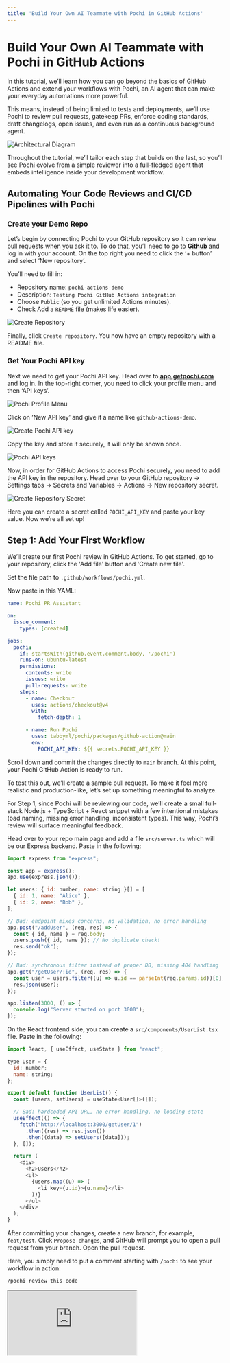 ```yaml
---
title: 'Build Your Own AI Teammate with Pochi in GitHub Actions'
---
```


# Build Your Own AI Teammate with Pochi in GitHub Actions

In this tutorial, we’ll learn how you can go beyond the basics of GitHub Actions and extend your workflows with Pochi, an AI agent that can make your everyday automations more powerful. 

This means, instead of being limited to tests and deployments, we’ll use Pochi to review pull requests, gatekeep PRs, enforce coding standards, draft changelogs, open issues, and even run as a continuous background agent.

![Architectural Diagram](./images/github-actions-with-pochi-architecture.png)

Throughout the tutorial, we’ll tailor each step that builds on the last, so you’ll see Pochi evolve from a simple reviewer into a full-fledged agent that embeds intelligence inside your development workflow.

## Automating Your Code Reviews and CI/CD Pipelines with Pochi

### Create your Demo Repo 

Let’s begin by connecting Pochi to your GitHub repository so it can review pull requests when you ask it to. To do that, you’ll need to go to **[Github](https://www.github.com)** and log in with your account. On the top right you need to click the ‘+ button’ and select ‘New repository’.

You’ll need to fill in:
* Repository name: `pochi-actions-demo`
* Description: `Testing Pochi GitHub Actions integration`
* Choose `Public` (so you get unlimited Actions minutes).
* Check Add a `README` file (makes life easier).

![Create Repository](./images/create-repository.png)

Finally, click `Create repository`. You now have an empty repository with a README file.


### Get Your Pochi API key

Next we need to get your Pochi API key. Head over to **[app.getpochi.com](app.getpochi.com)** and log in. In the top-right corner, you need to click your profile menu and then ‘API keys’. 

![Pochi Profile Menu](./images/create-pochi-api-key.png)

Click on ‘New API key’ and give it a name like `github-actions-demo`. 

![Create Pochi API key](./images/create-pochi-api-key-modal.png)

Copy the key and store it securely, it will only be shown once.

![Pochi API keys](./images/pochi-api-keys.png)


Now, in order for GitHub Actions to access Pochi securely, you need to add the API key in the repository. Head over to your GitHub repository → Settings tabs → Secrets and Variables → Actions → New repository secret.

![Create Repository Secret](./images/create-repository-secret.png)

Here you can create a secret called `POCHI_API_KEY` and paste your key value. Now we’re all set up!


## Step 1: Add Your First Workflow

We’ll create our first Pochi review in GitHub Actions. To get started, go to your repository, click the 'Add file' button  and 'Create new file'. 

Set the file path to `.github/workflows/pochi.yml`.


Now paste in this YAML:

```yaml
name: Pochi PR Assistant

on:
  issue_comment:
    types: [created]

jobs:
  pochi:
    if: startsWith(github.event.comment.body, '/pochi')
    runs-on: ubuntu-latest
    permissions:
      contents: write
      issues: write
      pull-requests: write
    steps:
      - name: Checkout
        uses: actions/checkout@v4
        with:
          fetch-depth: 1

      - name: Run Pochi
        uses: tabbyml/pochi/packages/github-action@main
        env:
          POCHI_API_KEY: ${{ secrets.POCHI_API_KEY }}
```

Scroll down and commit the changes directly to `main` branch.  At this point, your Pochi GitHub Action is ready to run.


To test this out, we’ll create a sample pull request. To make it feel more realistic and production-like, let’s set up something meaningful to analyze.

For Step 1, since Pochi will be reviewing our code, we’ll create a small full-stack Node.js + TypeScript + React snippet with a few intentional mistakes (bad naming, missing error handling, inconsistent types). This way, Pochi’s review will surface meaningful feedback.


Head over to your repo main page and add a file `src/server.ts` which will be our Express backend. Paste in the following:

```javascript
import express from "express";

const app = express();
app.use(express.json());

let users: { id: number; name: string }[] = [
  { id: 1, name: "Alice" },
  { id: 2, name: "Bob" },
];

// Bad: endpoint mixes concerns, no validation, no error handling
app.post("/addUser", (req, res) => {
  const { id, name } = req.body;
  users.push({ id, name }); // No duplicate check!
  res.send("ok");
});

// Bad: synchronous filter instead of proper DB, missing 404 handling
app.get("/getUser/:id", (req, res) => {
  const user = users.filter((u) => u.id == parseInt(req.params.id))[0];
  res.json(user);
});

app.listen(3000, () => {
  console.log("Server started on port 3000");
});
```

On the React frontend side, you can create a `src/components/UserList.tsx` file. Paste in the following:

```javascript
import React, { useEffect, useState } from "react";

type User = {
  id: number;
  name: string;
};

export default function UserList() {
  const [users, setUsers] = useState<User[]>([]);

  // Bad: hardcoded API URL, no error handling, no loading state
  useEffect(() => {
    fetch("http://localhost:3000/getUser/1")
      .then((res) => res.json())
      .then((data) => setUsers([data]));
  }, []);

  return (
    <div>
      <h2>Users</h2>
      <ul>
        {users.map((u) => (
          <li key={u.id}>{u.name}</li>
        ))}
      </ul>
    </div>
  );
}
```


After committing your changes, create a new branch, for example, `feat/test`. Click `Propose changes`, and GitHub will prompt you to open a pull request from your branch. Open the pull request.


Here, you simply need to put a comment starting with `/pochi` to see your workflow in action:

```
/pochi review this code

```

<div
  style={{
    position: "relative",
    paddingBottom: "53.7%",
    marginBottom: 20,
    height: 0,
    overflow: "hidden",
    maxWidth: "100%",
  }}
>
  <iframe
    src="https://drive.google.com/file/d/1DC71yPU5ZzhnA2Au7_ZArgvNHgEET3tn/preview"
    style={{
      position: "absolute",
      top: 0,
      left: 0,
      width: "100%",
      height: "100%",
      border: "none",
      borderRadius: "8px",
    }}
    allowFullScreen
    title="Pochi review code"
  />
</div>

You can see Pochi comments on things like no input validation / error handling in backend, data management issues and more. This is exactly the kind of review we wanted in the first place. 


Now that we got Pochi to review the code and point out the flaws, wouldn't it be useful if Pochi could also apply suggestions automatically, fix the code, and commit it? You can easily do that by again commenting directly in the PR: 

```
/pochi apply fixes and show the full updated code

```

<div
  style={{
    position: "relative",
    paddingBottom: "53.7%",
    marginBottom: 20,
    height: 0,
    overflow: "hidden",
    maxWidth: "100%",
  }}
>
  <iframe
    src="https://drive.google.com/file/d/1_ZHh30s2XSOQEF-YQaoTYwRrNCHQ2WEc/preview"
    style={{
      position: "absolute",
      top: 0,
      left: 0,
      width: "100%",
      height: "100%",
      border: "none",
      borderRadius: "8px",
    }}
    allowFullScreen
    title="Pochi fix code"
  />
</div>


## Step 2: Automate Reviews Based on Events

So far, we’ve seen Pochi respond when you type `/pochi` either on an issue or a pull request. That’s great, but we can go further. Now, we’ll make Pochi respond automatically to repository events like when a PR is opened or when you push commits to main. 


Based on what we’ve seen so far, the most obvious way would be to add another workflow and test by opening a PR. The event of opening the PR should trigger the workflow since we’re doing event based triggers and we don’t need to type `/pochi` for this use case. 

But there are two things we need to address: why we need a separate workflow file, and what custom GitHub tokens (PATs) are.

### Why a separate workflow file?

Your original `.github/workflows/pochi.yml` is the engine that runs Pochi when it sees `/pochi` comments. Now we’ll be creating a new `.github/workflows/pochi-auto-comments.yml` which will be just a trigger that posts those comments automatically. Keeping them separate makes it easier to read / debug later especially if you’re working in teams. 

In production repositories, teams often split workflows. For example: `deploy.yml` for deployments, `ci.yml` for tests, and `pochi.yml` for the AI assistant engine. This helps to tweak automation triggers without touching the core runner. Further this also helps with modularity. Suppose later you want two flavours of auto-comments (e.g one for PRs and one for weekly cross). Having them as separate workflows means you can enable / disable independently. 

That being said, you can always merge them into your existing `pochi.yml` file. However, combining everything into one file can become messy. Since GitHub Actions doesn’t support dynamic inline comment bodies well, the two-file approach is cleaner and aligns better with common team practices.

### Custom GitHub Tokens (PAT)

When you create the new `.github/workflows/pochi-auto-comments.yml` workflow, the bot will automatically post a `/pochi summarize this P`R comment on your pull request. However, Pochi won’t respond to it. This is because GitHub has built-in protections: comments made by `github-actions[bot]` (the default Actions identity) do not trigger new workflows. This is done to prevent infinite workflow loops. 

The solution is to use Personal Access Token (PAT) so the auto-comments come from your account instead of `github-actions[bot]`, mimicking as if your commented yourself like we did in Step 1. GitHub treats these PAT-authored comments as real user events which trigger workflows normally.


### Set Up the PAT

Now to setup your custom GitHub token, head over to to GitHub → Settings → Developer Settings → Personal Access Tokens → Tokens (classic). Here you need to click on Generate new token (classic). 

When generating the token, check the following scopes:
    * `repo` → needed to comment on PRs/issues in your repos.
    * `workflow` → needed if you later chain workflows.

Click on Generate and copy the token. 

<div
  style={{
    position: "relative",
    paddingBottom: "53.7%",
    marginBottom: 20,
    height: 0,
    overflow: "hidden",
    maxWidth: "100%",
  }}
>
  <iframe
    src="https://drive.google.com/file/d/16qhfQOnlCT_UVppU-jhYRe96BvLEquYS/preview"
    style={{
      position: "absolute",
      top: 0,
      left: 0,
      width: "100%",
      height: "100%",
      border: "none",
      borderRadius: "8px",
    }}
    allowFullScreen
    title="Pochi fix code"
  />
</div>


Then, in your repository, go to Settings → Secrets → Actions → New repository secret. Name the secret `CUSTOM_GITHUB_TOKEN` and paste your PAT as the value.


### Add Auto-Comment Workflow


Now we’ll create the `auto-comments.yml` file.  Click the 'Add file' button  and 'Create new file'. 
Set the file path to: `.github/workflows/pochi-auto-comments.yml`:

Now paste in this YAML:

```yaml
name: Pochi Auto-Comments

on:
  pull_request:
    types: [opened]
  push:
    branches: [main]
  issues:
    types: [opened]

permissions:
  issues: write
  pull-requests: write
  contents: write

jobs:
  pr_auto_summary:
    if: github.event_name == 'pull_request'
    runs-on: ubuntu-latest
    steps:
      - name: Auto-comment for PR summary
        uses: actions/github-script@v7
        with:
          github-token: ${{ secrets.CUSTOM_GITHUB_TOKEN }}
          script: |
            await github.rest.issues.createComment({
              owner: context.repo.owner,
              repo: context.repo.repo,
              issue_number: context.payload.pull_request.number,
              body: "/pochi summarize this PR. Provide a high-level overview, key changes, risks, and what to test. (auto-triggered)"
            });

  push_commit_summary:
    if: github.event_name == 'push'
    runs-on: ubuntu-latest
    steps:
      - name: Auto-comment for Commit Summary
        uses: actions/github-script@v7
        with:
          github-token: ${{ secrets.CUSTOM_GITHUB_TOKEN }}
          script: |
            const commits = context.payload.commits.map(c => `- ${c.message}`).join("\n");
            await github.rest.issues.createComment({
              owner: context.repo.owner,
              repo: context.repo.repo,
              issue_number: 1, // optional: always-open tracking issue
              body: `/pochi summarize these commits:\n\n${commits}`
            });

```


The `pochi.yml` workflow (from Step 1) still listens for `/pochi` comments. Now, `pochi-auto-comments.yml` automatically posts those comments in response to events. To test this out, we’ll make two tiny changes so the PR summary looks legit.

Navigate to your `src/server.ts` and edit the code by adding the following to your existing routes:

```javascript
app.get("/health", (_req, res) => {
  res.status(200).json({ ok: true });
});
```

We’ll also make a tiny UI change on the frontend side. In your `src/components/UserList.tsx` file change the heading so there’s a visible diff:

```javascript
<h2>Users (auto-summary demo)</h2>
```

Now you can propose the changes as a PR. 

<div
  style={{
    position: "relative",
    paddingBottom: "53.7%",
    marginBottom: 20,
    height: 0,
    overflow: "hidden",
    maxWidth: "100%",
  }}
>
  <iframe
    src="https://drive.google.com/file/d/1ajCZRuYQZ6K3IQcCWf5ItJ3Hi9qy2UGl/preview"
    style={{
      position: "absolute",
      top: 0,
      left: 0,
      width: "100%",
      height: "100%",
      border: "none",
      borderRadius: "8px",
    }}
    allowFullScreen
    title="Summarize PR with PAT token"
  />
</div>

As you can see Pochi summarises the changes for us. We can further extend this workflow's capabilities by adding a new job that can issue design / architectural notes for any new issue that is created in your repository. To do that, add the following to your  `auto-comments.yml` file. 

```yaml
issue_design_note:
    if: github.event_name == 'issues'
    runs-on: ubuntu-latest
    steps:
      - name: Auto-comment for Issue design note
        uses: actions/github-script@v7
        with:
          github-token: ${{ secrets.CUSTOM_GITHUB_TOKEN }}
          script: |
            await github.rest.issues.createComment({
              owner: context.repo.owner,
              repo: context.repo.repo,
              issue_number: context.payload.issue.number,
              body: "/pochi draft design notes for this issue. Break down problem, options, acceptance criteria, and edge cases. (auto-triggered)"
            });
```

When you create a new issue Pochi, fill in your title and description, being as clear as possible and Pochi will comment out draft design notes to help you with your implementation.  Below is a example execution:

<div
  style={{
    position: "relative",
    paddingBottom: "53.7%",
    marginBottom: 20,
    height: 0,
    overflow: "hidden",
    maxWidth: "100%",
  }}
>
  <iframe
    src="https://drive.google.com/file/d/1TRnTrUtRBwfpFAVB5x71ft-Vw2JmQj6A/preview"
    style={{
      position: "absolute",
      top: 0,
      left: 0,
      width: "100%",
      height: "100%",
      border: "none",
      borderRadius: "8px",
    }}
    allowFullScreen
    title="Issue design suggestions"
  />
</div>

At this stage, Pochi no longer needs you to type out commands. It can react automatically to PRs, commits, and issues, acting like a proactive AI teammate.

## Step 3: Integrations into CI/CD

Now, we’ll work towards how Pochi can just go from commenting to actually driving workflows. We’ll make Pochi review a PR, identify if it needs changes, if yes, we stop the workflow and address the user to implement the feedback and if everything looks good, we’ll let the pipeline continue only if Pochi approves. 

This means you can run:

 - Conditional CI tests: Unit tests (Jest, Mocha, Vitest), Integration tests (Cypress, Playwright, Postman) or Linting & type checks (ESLint, TypeScript, Prettier). 
- Conditional Deployments: Frontend (Vercel, Netlify, GitHub Pages), Backend / APIs (AWS (EC2, ECS, Lambda)) or Internal systems (Helm/Kubernetes, Terraform pipelines).


For the purpose of this demo, we’d just run a sample `run_tests` job and for deployment we’ll just print out “Deploying application….”. But you can wire it up easily for your production-ready workflows too. 


To get started, you can update your `.github/workflows/pochi.yml` YAML file. Paste in the following:

```yaml
name: Pochi Manual Reviewer

on:
  issue_comment:
    types: [created]

permissions:
  contents: write
  pull-requests: write
  issues: write

jobs:
  pochi_review:
    if: startsWith(github.event.comment.body, '/pochi')
    runs-on: ubuntu-latest
    outputs:
      approved: ${{ steps.decide.outputs.approved }}
      decision: ${{ steps.decide.outputs.decision }}
    steps:
      - uses: actions/checkout@v4

      - name: Run Pochi
        id: run_pochi
        uses: tabbyml/pochi/packages/github-action@main
        env:
          POCHI_API_KEY: ${{ secrets.POCHI_API_KEY }}
        # You can pass an explicit instruction if you want:
        # with:
        #   args: "review this PR in detail. At the end, on the last line only, output exactly one of: ✅ APPROVED or ❌ CHANGES_REQUIRED"

      - name: Decide from Pochi's final comment (✅ or ❌)
        id: decide
        uses: actions/github-script@v7
        with:
          script: |
            const owner = context.repo.owner;
            const repo = context.repo.repo;
            const issue_number = context.payload.issue.number;

            function pickDecision(body) {
              if (!body) return null;
              if (body.includes('✅ APPROVED')) return 'APPROVED';
              if (body.includes('❌ CHANGES_REQUIRED') || body.includes('❌')) return 'CHANGES_REQUIRED';
              return null;
            }

            let decision = null;

            // Poll up to ~60s to let Pochi post its final result comment
            for (let i = 0; i < 12; i++) {
              const { data: comments } = await github.rest.issues.listComments({
                owner,
                repo,
                issue_number,
                per_page: 50,
              });

              // Look newest to oldest
              for (const c of comments.slice().reverse()) {
                const d = pickDecision(c.body);
                if (d) { decision = d; break; }
              }

              if (decision) break;
              await new Promise(r => setTimeout(r, 5000));
            }

            core.info(`Pochi decision found: ${decision || 'NONE'}`);
            core.setOutput('decision', decision || 'NONE');
            core.setOutput('approved', decision === 'APPROVED' ? 'true' : 'false');

      - name: Show decision
        run: |
          echo "Decision: ${{ steps.decide.outputs.decision }}"
          echo "Approved: ${{ steps.decide.outputs.approved }}"

  run_tests:
    needs: pochi_review
    if: needs.pochi_review.outputs.approved == 'true'
    runs-on: ubuntu-latest
    steps:
      - uses: actions/checkout@v4
      - run: echo "✅ Running tests..."; exit 0
      # replace the line above with: npm ci && npm test

  deploy:
    needs: run_tests
    if: success()
    runs-on: ubuntu-latest
    steps:
      - run: echo "🚀 Deploying application..."
      # replace with your real deploy steps

  # OPTIONAL: make the workflow fail red when not approved
  reject_status:
    needs: pochi_review
    if: needs.pochi_review.outputs.approved != 'true'
    runs-on: ubuntu-latest
    steps:
      - run: |
          echo "Pochi did not approve (decision=${{ needs.pochi_review.outputs.decision }}). Failing this run."
          exit 1

```

When you comment Pochi to review the code, if Pochi approves (✅ no blocking issues), then CI will continue and run tests. If tests pass, deploy. But if Pochi flags issues (❌), the workflow stops before tests/deploy. 


To test this out, you can deliberately make the first PR bad (poor error handling, no validation, wrong status codes). This will showcase how the pipeline is blocked when Pochi flags the pull request as “❌ Changes Required”.

Then you can submit a second PR with fixes (clean REST API, good status codes, input validation) and observe how Pochi approves it with “✅ Approved” and runs tests and deploys. Here are sample versions of a bad PR and a good PR. 


### First PR (Bad version)

Update `src/server.ts`:


```javascript
import express from "express";

const app = express();
app.use(express.json());

let tasks: any[] = [];

// Add task (no validation, wrong status code)
app.post("/tasks", (req, res) => {
  tasks.push(req.body);
  res.send("Task added");
});

// Get tasks (no error handling, returns raw array)
app.get("/tasks", (req, res) => {
  res.send(tasks);
});

// Delete task (no validation, no proper status code)
app.delete("/tasks/:id", (req, res) => {
  const id = parseInt(req.params.id);
  tasks = tasks.filter((t: any, i: number) => i !== id);
  res.send("Deleted");
});

app.listen(3000, () => {
  console.log("Server running on http://localhost:3000");
});
```

Issues Pochi should flag:
* No validation for task data.
* Uses index as ID (not stable).
* No error handling (what if id doesn’t exist?).
* Always returns `200` with strings, not JSON.


### Second PR (Fixed version)
Update `src/server.ts`:

```javascript
import express from "express";

const app = express();
app.use(express.json());

interface Task {
  id: number;
  title: string;
  completed: boolean;
}

let tasks: Task[] = [];
let idCounter = 1;

// Adds task with validation and proper response formatting
app.post("/tasks", (req, res) => {
  const { title } = req.body;
  if (!title) {
    return res.status(400).json({ error: "Title is required" });
  }

  const newTask: Task = { id: idCounter++, title, completed: false };
  tasks.push(newTask);
  res.status(201).json(newTask);
});

// Get tasks (returns JSON)
app.get("/tasks", (req, res) => {
  res.json(tasks);
});

// Delete task with validation
app.delete("/tasks/:id", (req, res) => {
  const id = parseInt(req.params.id);
  const index = tasks.findIndex((t) => t.id === id);

  if (index === -1) {
    return res.status(404).json({ error: "Task not found" });
  }

  const deleted = tasks.splice(index, 1);
  res.json({ deleted: deleted[0] });
});

app.listen(3000, () => {
  console.log("Server running on http://localhost:3000");
});
```

**Note:** You’ll temporarily need to comment out your `pochi-auto-comments.yml` file while doing Step 3. Otherwise, both workflows may run simultaneously and interfere with each other.


To test this out, once you open a PR, you need to comment: 

```bash
/pochi review this PR in detail. At the end, on the last line only, output exactly one of: ✅ APPROVED or ❌ CHANGES_REQUIRED
```

We ran this workflow on a sample task management project. The demo below is the part where changes were required:

<div
  style={{
    position: "relative",
    paddingBottom: "53.7%",
    marginBottom: 20,
    height: 0,
    overflow: "hidden",
    maxWidth: "100%",
  }}
>
  <iframe
    src="https://drive.google.com/file/d/1crpQAKkx1e0LjfVwgDayOVFr1hSeL7Us/preview"
    style={{
      position: "absolute",
      top: 0,
      left: 0,
      width: "100%",
      height: "100%",
      border: "none",
      borderRadius: "8px",
    }}
    allowFullScreen
    title="Gatekeeper failed"
  />
</div>

Here is a demo showing when changes were approved:

<div
  style={{
    position: "relative",
    paddingBottom: "53.7%",
    marginBottom: 20,
    height: 0,
    overflow: "hidden",
    maxWidth: "100%",
  }}
>
  <iframe
    src="https://drive.google.com/file/d/1aM8GD9qNmoBWV4R0RLgY8TRUYRwW2VQq/preview"
    style={{
      position: "absolute",
      top: 0,
      left: 0,
      width: "100%",
      height: "100%",
      border: "none",
      borderRadius: "8px",
    }}
    allowFullScreen
    title="Gatekeeper passed"
  />
</div>


This demonstration showcased how Pochi integrates directly into your CI/CD. It doesn't just review your PRs, it also acts as a gatekeeper, determining whether your code can proceed through the pipeline. You can easily wire this into your existing test suites and deployment targets. 


### Integrating Slack Notifications

To enhance the workflow further, we’ll show how to add integration tools like Slack notifications to your deployment process. We've demonstrated how Pochi can review your PR, act as a gatekeeper based on the output, and then allow the rest of your pipeline to continue. And now, we’ll also show you how to chain in extra jobs like notifications on top of tests and deploys. 


To showcase this, we'll do Slack notifications. Since this is just GitHub Actions, you can integrate with any API-based tool your team uses, like Linear, Jira, Datadog, PagerDuty, or others. Pochi becomes the gatekeeper, and the rest of the pipeline is up to you. 


### Slack Setup

To add Slack to your pipelines, you’d first need a Slack workspace where you have admin / developer access. Next, you’ll need to create a Slack Incoming Webhook. To create one, go to Slack API Apps  and Create New App. 

- Choose "From scratch" and give it a name (e.g., PochiBot) and select your workspace.
- In the app, enable Incoming Webhooks and add a new webhook to your channel.
- Copy the Webhook URL (it will look like `https://hooks.slack.com/services/T000/B000/XXXX`).

Here’s a setup video:


<div
  style={{
    position: "relative",
    paddingBottom: "53.7%",
    marginBottom: 20,
    height: 0,
    overflow: "hidden",
    maxWidth: "100%",
  }}
>
  <iframe
    src="https://drive.google.com/file/d/1zi32sY54ZDEtk0o37_jcmOR7klLmP46J/preview"
    style={{
      position: "absolute",
      top: 0,
      left: 0,
      width: "100%",
      height: "100%",
      border: "none",
      borderRadius: "8px",
    }}
    allowFullScreen
    title="Slack setup"
  />
</div>

Next, store it in your repository as a GitHub Secret, the same way we stored the PAT token. Go to Repo → Settings → Secrets → Actions → New Secret, and this time name it `SLACK_WEBHOOK_URL`. Paste the webhook URL as the value and save it. 

Finally, add the `notify_slack` job in your `pochi.yml` file. Here’s the updated file:


```yaml
name: Pochi Manual Reviewer

on:
  issue_comment:
    types: [created]

permissions:
  contents: write
  pull-requests: write
  issues: write

jobs:
  pochi_review:
    if: startsWith(github.event.comment.body, '/pochi')
    runs-on: ubuntu-latest
    outputs:
      approved: ${{ steps.decide.outputs.approved }}
      decision: ${{ steps.decide.outputs.decision }}
    steps:
      - uses: actions/checkout@v4

      - name: Run Pochi
        id: run_pochi
        uses: tabbyml/pochi/packages/github-action@main
        env:
          POCHI_API_KEY: ${{ secrets.POCHI_API_KEY }}
        with:
          args: "review this PR in detail. At the end, on the last line only, output exactly one of: ✅ APPROVED or ❌ CHANGES_REQUIRED"

      - name: Decide from Pochi's final comment (✅ or ❌)
        id: decide
        uses: actions/github-script@v7
        with:
          script: |
            const owner = context.repo.owner;
            const repo = context.repo.repo;
            const issue_number = context.payload.issue.number;

            function pickDecision(body) {
              if (!body) return null;
              if (body.includes('✅ APPROVED')) return 'APPROVED';
              if (body.includes('❌ CHANGES_REQUIRED') || body.includes('❌')) return 'CHANGES_REQUIRED';
              return null;
            }

            let decision = null;

            // Poll up to ~60s to let Pochi post its final result comment
            for (let i = 0; i < 12; i++) {
              const { data: comments } = await github.rest.issues.listComments({
                owner,
                repo,
                issue_number,
                per_page: 50,
              });

              for (const c of comments.slice().reverse()) {
                const d = pickDecision(c.body);
                if (d) { decision = d; break; }
              }

              if (decision) break;
              await new Promise(r => setTimeout(r, 5000));
            }

            core.info(`Pochi decision found: ${decision || 'NONE'}`);
            core.setOutput('decision', decision || 'NONE');
            core.setOutput('approved', decision === 'APPROVED' ? 'true' : 'false');

      - name: Show decision
        run: |
          echo "Decision: ${{ steps.decide.outputs.decision }}"
          echo "Approved: ${{ steps.decide.outputs.approved }}"

  run_tests:
    needs: pochi_review
    if: needs.pochi_review.outputs.approved == 'true'
    runs-on: ubuntu-latest
    steps:
      - uses: actions/checkout@v4
      - run: echo "✅ Running tests..."; exit 0
      # replace the line above with: npm ci && npm test

  deploy:
    needs: run_tests
    if: success()
    runs-on: ubuntu-latest
    steps:
      - run: echo "🚀 Deploying application..."
      # replace with your real deploy steps

  notify_slack:
    needs: [pochi_review, run_tests, deploy]
    runs-on: ubuntu-latest
    steps:
      - name: Send Slack Notification
        uses: slackapi/slack-github-action@v1.24.0
        with:
          payload: |
            {
              "text": "📢 *Pochi Review Result* for PR #${{ github.event.issue.number }}\n*Decision:* ${{ needs.pochi_review.outputs.decision }}\n*Approved:* ${{ needs.pochi_review.outputs.approved }}\n*Repo:* ${{ github.repository }}"
            }
        env:
          SLACK_WEBHOOK_URL: ${{ secrets.SLACK_WEBHOOK_URL }}

  # Fail workflow run if rejected
  reject_status:
    needs: pochi_review
    if: needs.pochi_review.outputs.approved != 'true'
    runs-on: ubuntu-latest
    steps:
      - run: |
          echo "❌ Pochi did not approve (decision=${{ needs.pochi_review.outputs.decision }}). Failing this run."
          exit 1

```


Now you can run the workflow by commenting in the PR: 

```bash
/pochi please review this PR. At the end, on the last line, please output either ✅ APPROVED or ❌ CHANGES_REQUIRED
```

When you visit the workflow run, you’ll see that a new `notify_slack` job was added. On successful run, you get a notification in your Slack workspace. 

<div
  style={{
    position: "relative",
    paddingBottom: "53.7%",
    marginBottom: 20,
    height: 0,
    overflow: "hidden",
    maxWidth: "100%",
  }}
>
  <iframe
    src="https://drive.google.com/file/d/1qNDDO30UqzweGuZwhIKxubDRdBSx99Ea/preview"
    style={{
      position: "absolute",
      top: 0,
      left: 0,
      width: "100%",
      height: "100%",
      border: "none",
      borderRadius: "8px",
    }}
    allowFullScreen
    title="Slack notification"
  />
</div>



## Step 4: Enforce Coding Rules

Next, let’s look at team-based use cases. In large organisations, developers often have to follow team’s specific coding rules instead of just generic best practices. You can take the learnings from this tutorial so far and create  `.md` file that holds your team coding standard / review ruleset.

Here’s a sample `POCHI.md` you can start with:

```markdown

# POCHI Review Guidelines

Pochi must follow these project-specific rules when reviewing code:

## General Standards
-  All code must use **TypeScript** (no plain JS allowed).
-  Use **ESLint** conventions (semi-colons required, no unused vars).
-  Ensure functions are small, focused, and named descriptively.
-  Always include **error handling** for async operations.
-  API endpoints must return **proper HTTP status codes** and JSON responses.

## Backend Standards
-  Express routes must validate inputs using middleware or explicit checks.
-  No use of `any` type — define proper interfaces.
-  Business logic must be separated from route handlers.

## Frontend Standards
-  React components must be functional, not class-based.
-  Use hooks (`useState`, `useEffect`) instead of lifecycle methods.
-  Separate UI from business logic — no API calls directly inside components (use services/hooks).
-  Components must include **basic prop validation**.

## Git & Workflow Standards
-  PRs must include a **descriptive title** and summary of changes.
-  PRs must not bundle unrelated changes (e.g., workflow + backend + frontend in one PR).
-  README.md must be updated if functionality changes.

At the end of each review, Pochi must enforce these rules and output exactly one of:
- ✅ APPROVED (if all standards are met)
- ❌ CHANGES_REQUIRED (if any rules are broken)

```

In your `.github/workflows/pochi.yml`, tweak the `args` line:

```bash
with:
  args: "review this PR according to POCHI.md. At the end, on the last line only, output exactly one of: ✅ APPROVED or ❌ CHANGES_REQUIRED"

```

Now every time you run `/pochi`, it will read your repository’s `POCHI.md` and enforce those rules in its review.

You can also test out any PR by commenting:

```bash
/pochi review this PR according to POCHI.md
```
## Step 5: CRON Jobs

We’ll now add cron jobs in GitHub Actions to call Pochi automatically. This means Pochi can also run on its own schedule, like a background agent in your repository. You can ask it to draft weekly release notes by updating the `CHANGELOG.md` file, schedule dependency and security reviews, or scan your repo for code that needs attention.


We can showcase this with a small demo. Let’s create a simple `pochi-cron.yml `file.

```yaml
name: Pochi Continuous Agent

on:
  workflow_dispatch:   # manual trigger for demo
  schedule:
    - cron: "0 0 * * *"    # nightly at midnight UTC

permissions:
  contents: write
  issues: write

jobs:
  nightly_todo_scan:
    runs-on: ubuntu-latest
    steps:
      - uses: actions/checkout@v4

      - name: Scan TODOs and create issues
        uses: actions/github-script@v7
        with:
          github-token: ${{ secrets.GITHUB_TOKEN }}
          script: |
            const fs = require("fs");
            const path = require("path");

            // simple recursive scan
            function walk(dir, filelist = []) {
              fs.readdirSync(dir).forEach(file => {
                const filepath = path.join(dir, file);
                if (fs.statSync(filepath).isDirectory()) {
                  filelist = walk(filepath, filelist);
                } else if (/\.(ts|tsx|js|jsx)$/.test(file)) {
                  filelist.push(filepath);
                }
              });
              return filelist;
            }

            const files = walk("src");

            for (const file of files) {
              const lines = fs.readFileSync(file, "utf-8").split("\n");
              lines.forEach((line, i) => {
                if (line.includes("TODO") || line.includes("FIXME")) {
                  github.rest.issues.create({
                    owner: context.repo.owner,
                    repo: context.repo.repo,
                    title: `TODO in ${file}:${i + 1}`,
                    body: `Found in \`${file}\` line ${i + 1}:\n\n${line.trim()}`
                  });
                }
              });
            }

```

Now, add some `// TODO: improve validation` lines in `src/server.ts`. Commit the code, then go to Actions → Pochi Continuous Agent → Run workflow. You’ll see Pochi create new issues from the TODOs it scanned in your codebase.

<div
  style={{
    position: "relative",
    paddingBottom: "53.7%",
    marginBottom: 20,
    height: 0,
    overflow: "hidden",
    maxWidth: "100%",
  }}
>
  <iframe
    src="https://drive.google.com/file/d/1UkJJq9Pmx-Kz8EBnQGdGUo_Bd4HbPAYC/preview"
    style={{
      position: "absolute",
      top: 0,
      left: 0,
      width: "100%",
      height: "100%",
      border: "none",
      borderRadius: "8px",
    }}
    allowFullScreen
    title="Cron job"
  />
</div>


Although we triggered it manually for the demo, Pochi can run automatically without waiting for a command. It can proactively maintain the repository by acting as a continuous background agent. 


You can also have it draft weekly release notes by adding a new job to your `pochi-cron.yml` file. For example:

```yaml
  weekly_release_notes:
    runs-on: ubuntu-latest
    steps:
      - uses: actions/checkout@v4
      - name: Run Pochi Draft Release Notes
        uses: tabbyml/pochi/packages/github-action@main
        env:
          POCHI_API_KEY: ${{ secrets.POCHI_API_KEY }}
        with:
          args: |
            Summarize changes since last Monday into draft release notes.
            Append them to CHANGELOG.md under a new "## Weekly Draft (YYYY-MM-DD)" heading.
            Commit the file back to the repo.

```


## Step 6: Enterprise Scaling - Power Up Your Pochi

So far, we’ve seen how Pochi can help as a reviewer, gatekeeper and improve productivity across teams and developers. Now we’ll talk about Pochi in enterprise environments where speed, control and cost play an even bigger role. Let’s have a look at how Pochi can run anywhere with custom models, custom tokens and custom runners. 

### Custom Models:

Enterprises can select their preferred LLM backend for reviews by configuring it like this:

```yaml
env:
  POCHI_API_KEY: ${{ secrets.POCHI_API_KEY }}
  POCHI_MODEL: claude-3-sonnet   # or gemini-1.5-pro, gpt-4o, etc.
```

This gives control, as teams prefer different models, sometimes many models across different tasks. This flexibility is useful because some models excel at code generation, while others perform better at logical reasoning, making them ideal for code reviews


### Custom Tokens:

We saw in Step 2, how we created a custom GitHub token (PAT) to mimic user-authored comments. This allows us to maintain GitHub’s built-in protections and avoid infinite workflow loops. This is how enterprises in production codebases grant Pochi extra permissions safely.


### Custom Runners

Unlike tools that lock you into proprietary infrastructure, Pochi is flexible. You can run it on:

- **GitHub’s default runners:** They run on `ubuntu-latest`, are slower but simple. The cost gets included in GitHub Actions minutes.
-  **Self-hosted runners (your infra):** They run on `self-hosted`. You bring your own VM/metal (AWS, GCP, on-prem). This offers advantages in speed and privacy, while helping meet compliance requirements like SOC 2, HIPAA, and GDPR.
- **Third-party accelerated runners (e.g., Depot, WarpBuild, etc.):** This is optimized hardware (faster CPUs, RAM disks, lower cold-start time). These options offer cheaper and faster runs than GitHub-hosted runners, with less operational overhead than fully self-hosted setups.

```yaml
jobs:
  pochi_review:
    # Default: GitHub-hosted
    runs-on: ubuntu-latest

    # Enterprise option: run inside your own infra
    # runs-on: self-hosted

    # Performance option: run on an optimized runner (e.g., Depot)
    # runs-on: depot-ubuntu-latest
```

This design is enterprise-friendly and cost-effective, giving teams the flexibility to choose based on their performance, cost, and compliance needs.



## Troubleshooting

If you’re just starting out and Pochi doesn’t respond the first time, here are a few common issues and their fixes. 

#### Response failure:

    * Check your workflow trigger to see if the `on: issue_comment` is set.
    * Check if your `startsWith(github.event.comment.body, '/pochi’)` matches your comment exactly.
    * And lastly, your secret should be named exactly `POCHI_API_KEY`.


#### Auto-Comments failure:
    * In most cases, it is permission issues. Make sure you granted issues: write and pull-requests: write permissions in your workflow.

#### Push/commit failure:
    * This is also likely a permissions issue.. You should have `contents: write`.
    * Or you may need a [Personal Access Token (PAT)] instead of the default `GITHUB_TOKEN`.

#### Integration tools issues:
    * Test your secret first with a simple `echo` (it should show as *** masked in logs).
    * Then run a basic curl command with the webhook URL to confirm if it works.





## Conclusion


We started this tutorial with a basic GitHub Actions workflow where Pochi reviewed pull requests on command. Step by step, we extended it into something more powerful that could gatekeeper PRs, enforce custom rules and and handling routine tasks in the background. 

This is the true power, where we just didn’t automate pipelines, but extended them with intelligence using Pochi. And because Pochi lives inside GitHub Actions, it integrates with the tools and workflows your team already uses.


Try adding Pochi to your repository today with just one YAML file, and see how quickly it becomes part of your team.